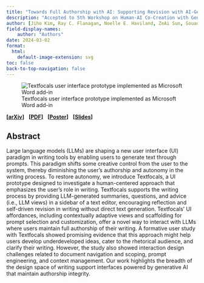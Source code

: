 ```yaml
---
title: "Towards Full Authorship with AI: Supporting Revision with AI-Generated Views"
description: "Accepted to 5th Workshop on Human-AI Co-Creation with Generative Models (HAI-GEN) at ACM IUI 2024"
author: [Jiho Kim, Ray C. Flanagan, Noelle E. Haviland, ZeAi Sun, Souad N. Yakubu, Edom A. Maru, Kenneth C. Arnold]
field-display-names:
    author: "Authors"
date: 2024-03-02
format:
  html:
    default-image-extension: svg
toc: false
back-to-top-navigation: false
---
```


![Textfocals user interface prototype implemented as Microsoft Word add-in](Textfocals.svg){fig-alt="Textfocals user interface prototype implemented as Microsoft Word add-in"}

**[<a class="link" href="https://arxiv.org/abs/2403.01055">arXiv</a>]**
&nbsp;
**[<a class="link" href="https://arxiv.org/pdf/2403.01055.pdf>">PDF</a>]**
&nbsp;
**[<a class="link" href="https://docs.google.com/drawings/d/1VoC5iZqSQemHDAV23cCFmxoq3AMkmeOdXeF3ZD-JxN4/edit?usp=sharing">Poster</a>]**
&nbsp;
**[<a class="link" href="https://docs.google.com/presentation/d/1dvL24PknqS6zdHVZx2q2jr6MqLBHij8XGuj1E-2hAXs/edit?usp=sharing">Slides</a>]**

## Abstract

Large language models (LLMs) are shaping a new user interface (UI) paradigm in writing tools by enabling users to generate text through prompts. This paradigm shifts some creative control from the user to the system, thereby diminishing the user's authorship and autonomy in the writing process. To restore autonomy, we introduce Textfocals, a UI prototype designed to investigate a human-centered approach that emphasizes the user's role in writing. Textfocals supports the writing process by providing LLM-generated summaries, questions, and advice (i.e., LLM views) in a sidebar of a text editor, encouraging reflection and self-driven revision in writing without direct text generation. Textfocals' UI affordances, including contextually adaptive views and scaffolding for prompt selection and customization, offer a novel way to interact with LLMs where users maintain full authorship of their writing. A formative user study with Textfocals showed promising evidence that this approach might help users develop underdeveloped ideas, cater to the rhetorical audience, and clarify their writing. However, the study also showed interaction design challenges related to document navigation and scoping, prompt engineering, and context management. Our work highlights the breadth of the design space of writing support interfaces powered by generative AI that maintain authorship integrity.

